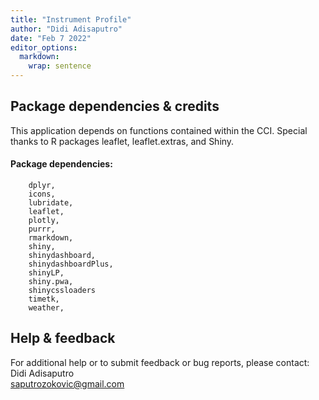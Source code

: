 ```yaml
---
title: "Instrument Profile"
author: "Didi Adisaputro"
date: "Feb 7 2022"
editor_options: 
  markdown: 
    wrap: sentence
---
```


## Package dependencies & credits

This application depends on functions contained within the CCI.
Special thanks to R packages leaflet, leaflet.extras, and Shiny.

#### Package dependencies:

        dplyr,
        icons,
        lubridate,
        leaflet,
        plotly,
        purrr,
        rmarkdown,
        shiny,
        shinydashboard,
        shinydashboardPlus,
        shinyLP,
        shiny.pwa,
        shinycssloaders
        timetk,
        weather,

## Help & feedback

For additional help or to submit feedback or bug reports, please contact:\
Didi Adisaputro\
[saputrozokovic\@gmail.com](mailto:sect.head.climatology@sinarmas-agri.com){.email}

